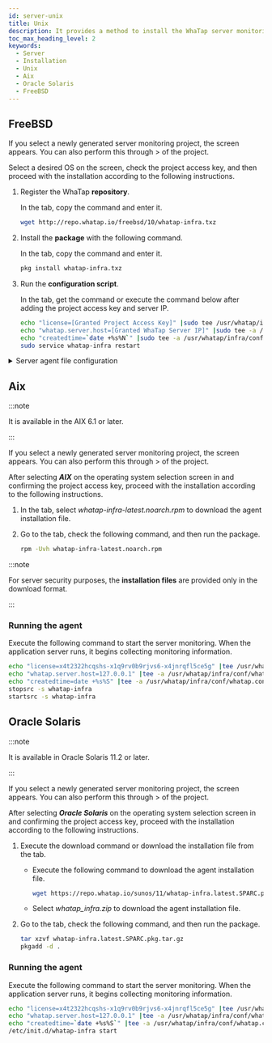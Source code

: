 ```yaml
---
id: server-unix
title: Unix
description: It provides a method to install the WhaTap server monitoring agent in the Unix environment.
toc_max_heading_level: 2
keywords:
  - Server
  - Installation
  - Unix
  - Aix
  - Oracle Solaris
  - FreeBSD
---
```



## FreeBSD

If you select a newly generated server monitoring project, the <Cmdname sid="side_agentInstall" className="uitext" /> screen appears. You can also perform this through <Cmdname sid="side_management" className="uitext" /> > <Cmdname sid="side_agentInstall" className="uitext" /> of the project.

<ImgLang img='server-install-lx-unx.png' desc='Server Monitoring Linux Unix'/>

Select a desired OS on the <Cmdname sid="side_agentInstall" className="uitext" /> screen, check the project access key, and then proceed with the installation according to the following instructions.

1. Register the WhaTap **repository**.  

   In the <Cmdname sid="server_installAgent_add_whatapRepo" className="uitext" /> tab, copy the command and enter it.

   ```bash title=SH
   wget http://repo.whatap.io/freebsd/10/whatap-infra.txz
   ```

2. Install the **package** with the following command.

   In the <Cmdname sid="server_installAgent_installPackages" className="uitext" /> tab, copy the command and enter it.

   ```bash title=SH
   pkg install whatap-infra.txz
   ```

3. Run the **configuration script**.

   In the <Cmdname sid="server_installAgent_startMonitoring" className="uitext" /> tab, get the command or execute the command below after adding the project access key and server IP.

   ```bash
   echo "license=[Granted Project Access Key]" |sudo tee /usr/whatap/infra/conf/whatap.conf
   echo "whatap.server.host=[Granted WhaTap Server IP]" |sudo tee -a /usr/whatap/infra/conf/whatap.conf
   echo "createdtime=`date +%s%N`" |sudo tee -a /usr/whatap/infra/conf/whatap.conf
   sudo service whatap-infra restart
   ```


<Svtcp6600 />

<details>
<summary>Server agent file configuration</summary>


<Svcpf />


<Svlfcpf />

</details>

## Aix

:::note 

It is available in the AIX 6.1 or later.

:::

If you select a newly generated server monitoring project, the <Cmdname sid="side_agentInstall" className="uitext" /> screen appears. You can also perform this through <Cmdname sid="side_management" className="uitext" /> > <Cmdname sid="side_agentInstall" className="uitext" /> of the project.

<ImgLang img='server-install-unx-aix.png' desc='Server monitoring AIX'/>

After selecting ***AIX*** on the operating system selection screen in <Cmdname sid="side_agentInstall" className="uitext" /> and confirming the project access key, proceed with the installation according to the following instructions.

1. In the <Cmdname sid="TTL07853" className="uitext" /> tab, select *whatap-infra-latest.noarch.rpm* to download the agent installation file.

2. Go to the <Cmdname sid="server_installAgent_aix_runSetup" className="uitext" /> tab, check the following command, and then run the package.

   ```bash
   rpm -Uvh whatap-infra-latest.noarch.rpm
   ```

:::note 

For server security purposes, the **installation files** are provided only in the download format.

:::

### Running the agent

Execute the following command to start the server monitoring. When the application server runs, it begins collecting monitoring information. 

```bash
echo "license=x4t2322hcqshs-x1q9rv0b9rjvs6-x4jnrqfl5ce5g" |tee /usr/whatap/infra/conf/whatap.conf
echo "whatap.server.host=127.0.0.1" |tee -a /usr/whatap/infra/conf/whatap.conf
echo "createdtime=date +%s%S" |tee -a /usr/whatap/infra/conf/whatap.conf
stopsrc -s whatap-infra
startsrc -s whatap-infra
```

## Oracle Solaris

:::note 

It is available in Oracle Solaris 11.2 or later.

:::

If you select a newly generated server monitoring project, the <Cmdname sid="side_agentInstall" className="uitext" /> screen appears. You can also perform this through <Cmdname sid="side_management" className="uitext" /> > <Cmdname sid="side_agentInstall" className="uitext" /> of the project.

<ImgLang img='server-install-oracle-solaris.png' desc='Server monitoring Solaris'/>

After selecting ***Oracle Solaris*** on the operating system selection screen in <Cmdname sid="side_agentInstall" className="uitext" /> and confirming the project access key, proceed with the installation according to the following instructions.

1. Execute the download command or download the installation file from the <Cmdname sid="TTL07853" className="uitext" /> tab. 

   - Execute the following command to download the agent installation file. 

     ```bash
     wget https://repo.whatap.io/sunos/11/whatap-infra.latest.SPARC.pkg.tar.gz
     ```

   - Select _whatap_infra.zip_ to download the agent installation file.

2. Go to the <Cmdname sid="server_installAgent_aix_runSetup" className="uitext" /> tab, check the following command, and then run the package.

   ```bash
   tar xzvf whatap-infra.latest.SPARC.pkg.tar.gz
   pkgadd -d .
   ```

### Running the agent

Execute the following command to start the server monitoring. When the application server runs, it begins collecting monitoring information. 

```bash
echo "license=x4t2322hcqshs-x1q9rv0b9rjvs6-x4jnrqfl5ce5g" |tee /usr/whatap/infra/conf/whatap.conf
echo "whatap.server.host=127.0.0.1" |tee -a /usr/whatap/infra/conf/whatap.conf
echo "createdtime=`date +%s%S`" |tee -a /usr/whatap/infra/conf/whatap.conf
/etc/init.d/whatap-infra start
```
